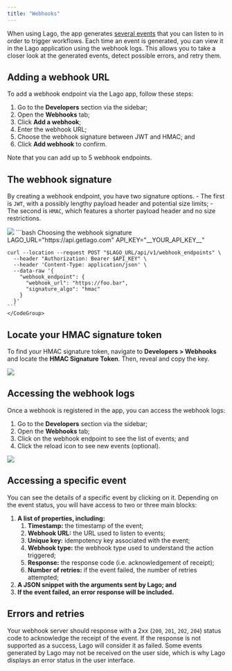 ```yaml
---
title: "Webhooks"
---
```


When using Lago, the app generates [several events](/api-reference/webhooks/messages) that you can listen to in order to trigger workflows. Each time an event is generated, you can view it in the Lago application using the webhook logs. This allows you to take a closer look at the generated events, detect possible errors, and retry them.

## Adding a webhook URL

To add a webhook endpoint via the Lago app, follow these steps:
1. Go to the **Developers** section via the sidebar;
2. Open the **Webhooks** tab;
3. Click **Add a webhook**;
4. Enter the webhook URL;
5. Choose the webhook signature between JWT and HMAC; and
6. Click **Add webhook** to confirm.

<Info>
Note that you can add up to 5 webhook endpoints.
</Info>

## The webhook signature
By creating a webhook endpoint, you have two signature options.
<Tabs>
  <Tab title="Dashboard">
    - The first is `JWT`, with a possibly lengthy payload header and potential size limits;
    - The second is `HMAC`, which features a shorter payload header and no size restrictions.

  <Frame caption="Webhook endpoint signature">
    <img src="/guide/images/webhook-signature.png" />
  </Frame>
  </Tab>
  <Tab title="API">
    <CodeGroup>
    ```bash Choosing the webhook signature
    LAGO_URL="https://api.getlago.com"
    API_KEY="__YOUR_API_KEY__"

    curl --location --request POST "$LAGO_URL/api/v1/webhook_endpoints" \
      --header "Authorization: Bearer $API_KEY" \
      --header 'Content-Type: application/json' \
      --data-raw '{
        "webhook_endpoint": {
          "webhook_url": "https://foo.bar",
          "signature_algo": "hmac"
        }
      }'
    ```
    </CodeGroup>
  </Tab>
</Tabs>

## Locate your HMAC signature token
To find your HMAC signature token, navigate to **Developers > Webhooks** and locate the **HMAC Signature Token**. Then, reveal and copy the key.

<Frame caption="Locate your HMAC siganture token">
  <img src="/guide/images/hmac-signature-token.png" />
</Frame>

## Accessing the webhook logs

Once a webhook is registered in the app, you can access the webhook logs:
1. Go to the **Developers** section via the sidebar;
2. Open the **Webhooks** tab;
3. Click on the webhook endpoint to see the list of events; and
4. Click the reload icon to see new events (optional).

<Frame caption="Webhook logs">
  <img src="/guide/images/webhook-logs.png" />
</Frame>

## Accessing a specific event

You can see the details of a specific event by clicking on it. Depending on the event status, you will have access to two or three main blocks:

1. **A list of properties, including:**
    1. **Timestamp:** the timestamp of the event;
    2. **Webhook URL:** the URL used to listen to events;
    3. **Unique key:** idempotency key associated with the event;
    4. **Webhook type:** the webhook type used to understand the action triggered;
    5. **Response:** the response code (i.e. acknowledgement of receipt);
    6. **Number of retries:** if the event failed, the number of retries attempted;
2. **A JSON snippet with the arguments sent by Lago; and**
3. **If the event failed, an error response will be included.**

## Errors and retries

Your webhook server should response with a 2xx (`200`, `201`, `202`, `204`) status code to acknowledge the receipt of the event. If the response is not supported as a success, Lago will consider it as failed.
Some events generated by Lago may not be received on the user side, which is why Lago displays an error status in the user interface.
